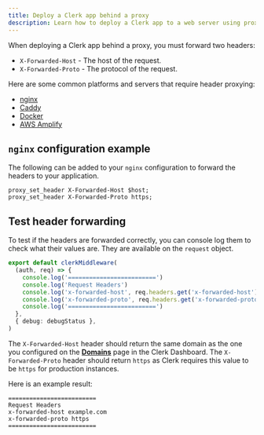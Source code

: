 ```yaml
---
title: Deploy a Clerk app behind a proxy
description: Learn how to deploy a Clerk app to a web server using proxies and reverse proxies like nginx or Caddy, or using Docker.
---
```


When deploying a Clerk app behind a proxy, you must forward two headers:

- `X-Forwarded-Host` - The host of the request.
- `X-Forwarded-Proto` - The protocol of the request.

Here are some common platforms and servers that require header proxying:

- [nginx](https://nginx.org/en/)
- [Caddy](https://caddyserver.com/)
- [Docker](https://www.docker.com/)
- [AWS Amplify](https://amplify.com/)

## `nginx` configuration example

The following can be added to your `nginx` configuration to forward the headers to your application.

```nginx
proxy_set_header X-Forwarded-Host $host;
proxy_set_header X-Forwarded-Proto https;
```

## Test header forwarding

To test if the headers are forwarded correctly, you can console log them to check what their values are. They are available on the `request` object.

<Include src="_partials/nextjs/nextjs-15-callout" />

```ts {{ filename: 'proxy.ts' }}
export default clerkMiddleware(
  (auth, req) => {
    console.log('=========================')
    console.log('Request Headers')
    console.log('x-forwarded-host', req.headers.get('x-forwarded-host'))
    console.log('x-forwarded-proto', req.headers.get('x-forwarded-proto'))
    console.log('=========================')
  },
  { debug: debugStatus },
)
```

The `X-Forwarded-Host` header should return the same domain as the one you configured on the [**Domains**](https://dashboard.clerk.com/~/domains) page in the Clerk Dashboard. The `X-Forwarded-Proto` header should return `https` as Clerk requires this value to be `https` for production instances.

Here is an example result:

```log
=========================
Request Headers
x-forwarded-host example.com
x-forwarded-proto https
=========================
```
